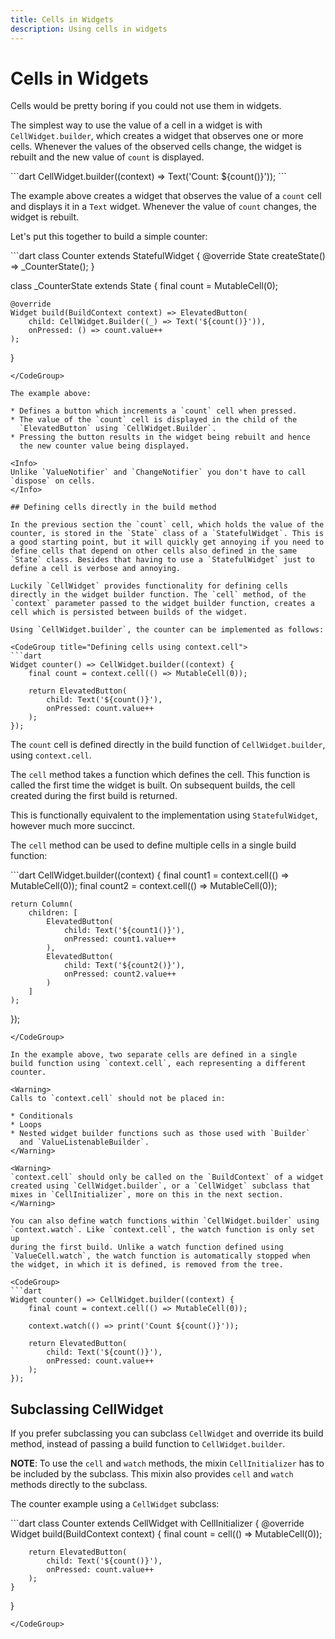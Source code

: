 ```yaml
---
title: Cells in Widgets
description: Using cells in widgets
---
```


# Cells in Widgets

Cells would be pretty boring if you could not use them in widgets.

The simplest way to use the value of a cell in a widget is with
`CellWidget.builder`, which creates a widget that observes one or more
cells. Whenever the values of the observed cells change, the widget is
rebuilt and the new value of `count` is displayed.

<CodeGroup title="CellWidget.builder">
```dart
CellWidget.builder((context) => Text('Count: ${count()}'));
```
</CodeGroup>

The example above creates a widget that observes the value of a
`count` cell and displays it in a `Text` widget. Whenever the value of
`count` changes, the widget is rebuilt.

Let's put this together to build a simple counter:

<CodeGroup title="Counter using cells">
```dart
class Counter extends StatefulWidget {
    @override
    State<Counter> createState() => _CounterState();
}

class _CounterState extends State<Counter> {
    final count = MutableCell(0);

    @override
    Widget build(BuildContext context) => ElevatedButton(
        child: CellWidget.Builder((_) => Text('${count()}')),
        onPressed: () => count.value++
    );
}
```
</CodeGroup>

The example above:

* Defines a button which increments a `count` cell when pressed.
* The value of the `count` cell is displayed in the child of the
  `ElevatedButton` using `CellWidget.Builder`.
* Pressing the button results in the widget being rebuilt and hence
  the new counter value being displayed.

<Info>
Unlike `ValueNotifier` and `ChangeNotifier` you don't have to call
`dispose` on cells.
</Info>

## Defining cells directly in the build method

In the previous section the `count` cell, which holds the value of the
counter, is stored in the `State` class of a `StatefulWidget`. This is
a good starting point, but it will quickly get annoying if you need to
define cells that depend on other cells also defined in the same
`State` class. Besides that having to use a `StatefulWidget` just to
define a cell is verbose and annoying.

Luckily `CellWidget` provides functionality for defining cells
directly in the widget builder function. The `cell` method, of the
`context` parameter passed to the widget builder function, creates a
cell which is persisted between builds of the widget.

Using `CellWidget.builder`, the counter can be implemented as follows:

<CodeGroup title="Defining cells using context.cell">
```dart
Widget counter() => CellWidget.builder((context) {
    final count = context.cell(() => MutableCell(0));

    return ElevatedButton(
        child: Text('${count()}'),
        onPressed: count.value++
    );
});
```
</CodeGroup>

The `count` cell is defined directly in the build function of
`CellWidget.builder`, using `context.cell`.

The `cell` method takes a function which defines the cell. This
function is called the first time the widget is built. On subsequent
builds, the cell created during the first build is returned.

This is functionally equivalent to the implementation using
`StatefulWidget`, however much more succinct.

The `cell` method can be used to define multiple cells in a single
build function:

<CodeGroup title="Multiple cells defined using context.cell">
```dart
CellWidget.builder((context) {
    final count1 = context.cell(() => MutableCell(0));
    final count2 = context.cell(() => MutableCell(0));

    return Column(
        children: [
            ElevatedButton(
                child: Text('${count1()}'),
                onPressed: count1.value++
            ),
            ElevatedButton(
                child: Text('${count2()}'),
                onPressed: count2.value++
            )
        ]
    );
});
```
</CodeGroup>

In the example above, two separate cells are defined in a single
build function using `context.cell`, each representing a different
counter.

<Warning>
Calls to `context.cell` should not be placed in:

* Conditionals
* Loops
* Nested widget builder functions such as those used with `Builder`
  and `ValueListenableBuilder`.
</Warning>

<Warning>
`context.cell` should only be called on the `BuildContext` of a widget
created using `CellWidget.builder`, or a `CellWidget` subclass that
mixes in `CellInitializer`, more on this in the next section.
</Warning>

You can also define watch functions within `CellWidget.builder` using
`context.watch`. Like `context.cell`, the watch function is only set up
during the first build. Unlike a watch function defined using
`ValueCell.watch`, the watch function is automatically stopped when
the widget, in which it is defined, is removed from the tree.

<CodeGroup>
```dart
Widget counter() => CellWidget.builder((context) {
    final count = context.cell(() => MutableCell(0));

    context.watch(() => print('Count ${count()}'));

    return ElevatedButton(
        child: Text('${count()}'),
        onPressed: count.value++
    );
});
```
</CodeGroup>

## Subclassing CellWidget

If you prefer subclassing you can subclass `CellWidget` and override
its build method, instead of passing a build function to
`CellWidget.builder`.

**NOTE**: To use the `cell` and `watch` methods, the mixin
`CellInitializer` has to be included by the subclass. This mixin
also provides `cell` and `watch` methods directly to the subclass.

The counter example using a `CellWidget` subclass:

<CodeGroup>
```dart
class Counter extends CellWidget with CellInitializer {
    @override
    Widget build(BuildContext context) {
        final count = cell(() => MutableCell(0));

        return ElevatedButton(
            child: Text('${count()}'),
            onPressed: count.value++
        );
    }
}
```
</CodeGroup>
